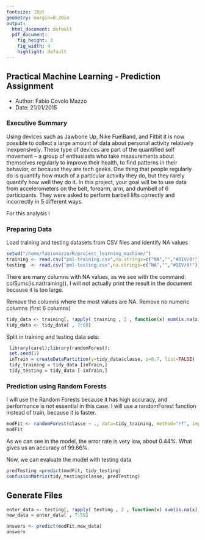 ```yaml
---
fontsize: 10pt
geometry: margin=0.20in
output:
  html_document: default
  pdf_document:
    fig_height: 3
    fig_width: 4
    highlight: default
---
```

## Practical Machine Learning - Prediction Assignment 

* Author: Fabio Covolo Mazzo
* Date: 21/01/2015

### Executive Summary

Using devices such as Jawbone Up, Nike FuelBand, and Fitbit it is now possible to collect a large amount of data about personal activity relatively inexpensively. These type of devices are part of the quantified self movement – a group of enthusiasts who take measurements about themselves regularly to improve their health, to find patterns in their behavior, or because they are tech geeks. One thing that people regularly do is quantify how much of a particular activity they do, but they rarely quantify how well they do it. In this project, your goal will be to use data from accelerometers on the belt, forearm, arm, and dumbell of 6 participants. They were asked to perform barbell lifts correctly and incorrectly in 5 different ways.

For this analysis i

### Preparing Data

Load training and testing datasets from CSV files and identify NA values

```r
setwd("/home/fabiomazzo/R/project_learning_machine/")
training <- read.csv("pml-training.csv",na.strings=c("NA","","#DIV/0!"))
testing  <- read.csv("pml-testing.csv",na.strings=c("NA","","#DIV/0!"))
```

There are many columns with NA values, as we see with the command: colSums(is.na(training)). I will not actually print the result in the document because it is too large.

Remove the columns where the most values are NA. Remove no numeric columns (first 6 columns)

```r
tidy_data <- training[, !apply( training , 2 , function(x) sum(is.na(x)) > sum(!is.na(x)))]
tidy_data <- tidy_data[ , 7:60]
```

Split in training and testing data sets:
```r
 library(caret);library(randomForest);
 set.seed(1)
 inTrain = createDataPartition(y=tidy_data$classe, p=0.7, list=FALSE)
 tidy_training = tidy_data [inTrain,]
 tidy_testing = tidy_data [-inTrain,]
```

### Prediction using Random Forests

I will use the Random Forests because it has high accuracy, and performance is not essential in this case. I will use a randomForest function instead of train, because it is faster.
```r
modFit <- randomForest(classe ~ ., data=tidy_training, method="rf", importance=TRUE, ntree = 50)
modFit
```
As we can see in the model, the error rate is very low, about 0.44%. What gives us an accuracy of 99.66%.

Now, we can evaluate the model with testing data

```r
predTesting =predict(modFit, tidy_testing)
confusionMatrix(tidy_testing$classe, predTesting)

```


## Generate Files

```r
enter_data <- testing[, !apply( testing , 2 , function(x) sum(is.na(x)) > sum(!is.na(x)))]
new_data = enter_data[ , 7:59]

answers <- predict(modFit,new_data)
answers
```









